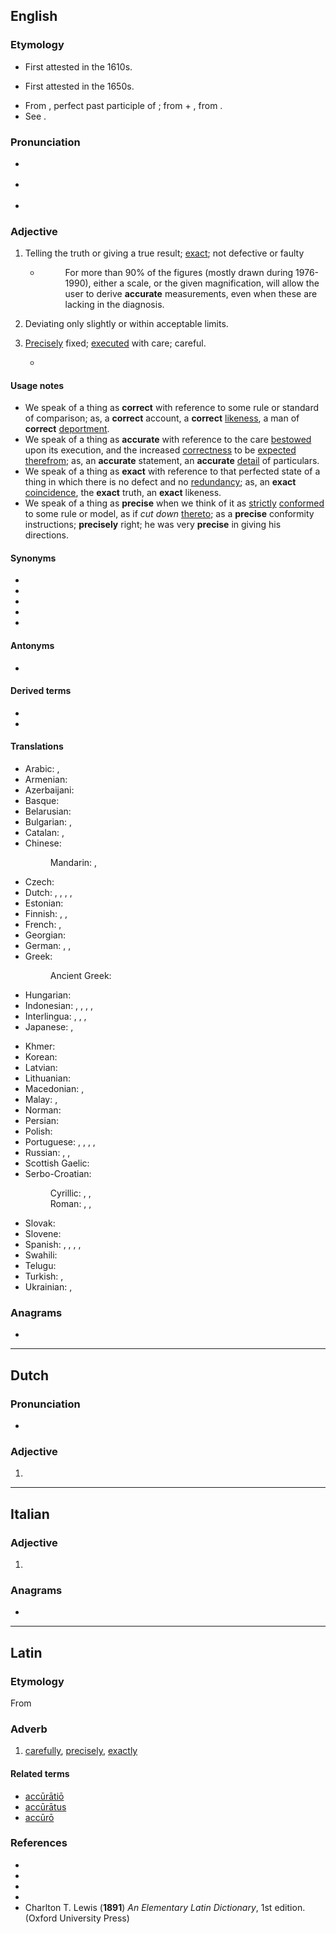 ==English==

===Etymology===
* First attested in the 1610s.
* {{sense|exactness}} First attested in the 1650s.
* From {{der|en|la|accūrātus|t=done with care}}, perfect past participle of {{m|la|accūrō|t=take care of}}; from {{m|la|ad-|t=to, towards, at}} + {{m|la|cūrō|t=take care}}, from {{m|la|cūra|t=care}}.
* See {{l|en|cure}}.

===Pronunciation===
* {{a|UK}} {{IPA|/ˈæk.jʊ.ɹət/|/ˈæk.jə.ɹɪt/|lang=en}}
* {{a|US}} {{IPA|/ˈæk.jə.ɹɪt/|lang=en}}
* {{audio|En-us-accurate.ogg|Audio (US)|lang=en}}

===Adjective===
{{en-adj|more}}

# Telling the truth or giving a true result; [[exact]]; not defective or faulty
#: {{ux|en|an '''accurate''' calculator}}
#: {{ux|en|an '''accurate''' measure}}
#: {{ux|en|'''accurate''' knowledge}}
#* {{RQ:Schuster Hepaticae V|x}}
#*: For more than 90% of the figures (mostly drawn during 1976-1990), either a scale, or the given magnification, will allow the user to derive '''accurate''' measurements, even when these are lacking in the diagnosis.
# Deviating only slightly or within acceptable limits.
#: {{ux|en|My horoscopes I read last week were surprisingly '''accurate'''.}}
# {{lb|en|obsolete}} [[precisely|Precisely]] fixed; [[executed]] with care; careful.
#* {{quote-book|author=Bacon|year=1625|title=Of the Vicissitude of Things|passage=for that is the fume of those, that conceive the celestial bodies have more '''accurate''' influences upon these things below, than indeed they have}}

====Usage notes====
* We speak of a thing as '''correct''' with reference to some rule or standard of comparison; as, a '''correct''' account, a '''correct''' [[likeness]], a man of '''correct''' [[deportment]].
* We speak of a thing as '''accurate''' with reference to the care [[bestowed]] upon its execution, and the increased [[correctness]] to be [[expected]] [[therefrom]]; as, an '''accurate''' statement, an '''accurate''' [[detail]] of particulars.
* We speak of a thing as '''exact''' with reference to that perfected state of a thing in which there is no defect and no [[redundancy]]; as, an '''exact''' [[coincidence]], the '''exact''' truth, an '''exact''' likeness.
* We speak of a thing as '''precise''' when we think of it as [[strictly]] [[conformed]] to some rule or model, as if ''cut down'' [[thereto]]; as a '''precise''' conformity instructions; '''precisely''' right; he was very '''precise''' in giving his directions.

====Synonyms====
* {{l|en|correct}}
* {{l|en|exact}}
* {{l|en|just}}
* {{l|en|nice}}
* {{l|en|particular}}

====Antonyms====
* {{l|en|inaccurate}}

====Derived terms====
* {{l|en|accuracy}}
* {{l|en|accurately}}

====Translations====
{{trans-top|exact or careful conformity to truth}}
* Arabic: {{t|ar|مَضْبُوط}}, {{t+|ar|دَقِيق}}
* Armenian: {{t+|hy|ճիշտ}}
* Azerbaijani: {{t+|az|dəqiq}}
* Basque: {{t+|eu|doi}}
* Belarusian: {{t|be|дакладны́|m}}
* Bulgarian: {{t+|bg|то́чен}}, {{t+|bg|преци́зен}}
* Catalan: {{t+|ca|exacte}}, {{t+|ca|precís}}
* Chinese:
*: Mandarin: {{t+|cmn|準確}}, {{t+|cmn|准确|tr=zhǔnquè}}
* Czech: {{t+|cs|přesný|f}}
* Dutch: {{t+|nl|accuraat}}, {{t+|nl|precies}}, {{t+|nl|exact}}, {{t+|nl|trefzeker}}, {{t+|nl|nauwkeurig}}
* Estonian: {{t+|et|täpne}}
* Finnish: {{t+|fi|tarkka}}, {{t+|fi|täsmällinen}}, {{t|fi|paikkansapitävä}}
* French: {{t+|fr|précis}}, {{t+|fr|exact}}
* Georgian: {{t|ka|ზუსტი}}
* German: {{t+|de|genau}}, {{t+|de|präzise}}, {{t+|de|exakt}}
* Greek: {{t+|el|ακριβής}}
*: Ancient Greek: {{t|grc|ἀκριβής}}
* Hungarian: {{t+|hu|pontos}}
* Indonesian: {{t+|id|akurat}}, {{t+|id|teliti}}, {{t+|id|tepat}}, {{t+|id|cermat}}, {{t+|id|titis}}
* Interlingua: {{t|ia|accurate}}, {{t|ia|precise}}, {{t|ia|exacte}}, {{t|ia|juste}}
* Japanese: {{t+|ja|正確|tr=せいかくな, seikaku na|alt=正確な}}, {{t+|ja|精密|tr=せいみつな, seimitsu na|alt=精密な}}
{{trans-mid}}
* Khmer: {{t+|km|ត្រឹម|tr=trəm}}
* Korean: {{t+|ko|정확하다|tr=jeonghwak-han|alt=정확한}}
* Latvian: {{t|lv|precīzs}}
* Lithuanian: {{t+|lt|tikslus}}
* Macedonian: {{t|mk|то́чен}}, {{t|mk|пре́цизен}}
* Malay: {{t|ms|tepat}}, {{t|ms|jitu}}
* Norman: {{t|nrf|juste}} {{qualifier|Jersey}}
* Persian: {{t+|fa|دقیق|tr=daqiq}}
* Polish: {{t+|pl|dokładny}}
* Portuguese: {{t+|pt|preciso|m}}, {{t+|pt|exato|m}}, {{t+|pt|acurado|m}}, {{t+|pt|justo|m}}, {{t+|pt|certeiro|m}}
* Russian: {{t+|ru|то́чный}}, {{t+|ru|пра́вильный}}, {{t+|ru|аккура́тный}} {{qualifier|careful}}
* Scottish Gaelic: {{t|gd|cinnteach}}
* Serbo-Croatian:
*: Cyrillic: {{t|sh|то̏чан}}, {{t|sh|та̏чан}}, {{t|sh|пре̏цӣзан}}
*: Roman: {{t+|sh|tȍčan}}, {{t+|sh|tȁčan}}, {{t+|sh|prȅcīzan}}
* Slovak: {{t|sk|presný}}
* Slovene: {{t|sl|natančen}}
* Spanish: {{t+|es|preciso}}, {{t+|es|exacto}}, {{t+|es|justo}}, {{t+|es|correcto}}, {{t+|es|certero}}
* Swahili: {{t+|sw|sanifu}}
* Telugu: {{t|te|ఖచ్చితమైన}}
* Turkish: {{t+|tr|kesin}}, {{t+|tr|dakik}}
* Ukrainian: {{t+|uk|то́чний}}, {{t|uk|докла́дний}}
{{trans-bottom}}

===Anagrams===
* {{anagrams|en|carucate}}

----

==Dutch==

===Pronunciation===
* {{audio|Nl-accurate.ogg|Audio|lang=nl}}

===Adjective===
{{nl-adj-form}}

# {{nl-adj form of|infl|accuraat}}

----

==Italian==

===Adjective===
{{head|it|adjective form|g=f-p}}

# {{inflection of|accurato||f|p|lang=it}}

===Anagrams===
* {{l|it|cacature}}

----

==Latin==

===Etymology===
From {{m|la|accūrātus||elaborate, exact}}

===Adverb===
{{la-adv|accūrātē}}

# [[carefully]], [[precisely]], [[exactly]]

====Related terms====
* [[acuratio|accūrātiō]]
* [[accuratus|accūrātus]]
* [[accuro#Latin|accūrō]]

===References===
* {{R:L&S}}
* {{R:Elementary Lewis}}
* {{R:Gaffiot}}
* {{R:M&A}}
* Charlton T. Lewis ('''1891''') ''An Elementary Latin Dictionary'', 1st edition. (Oxford University Press)